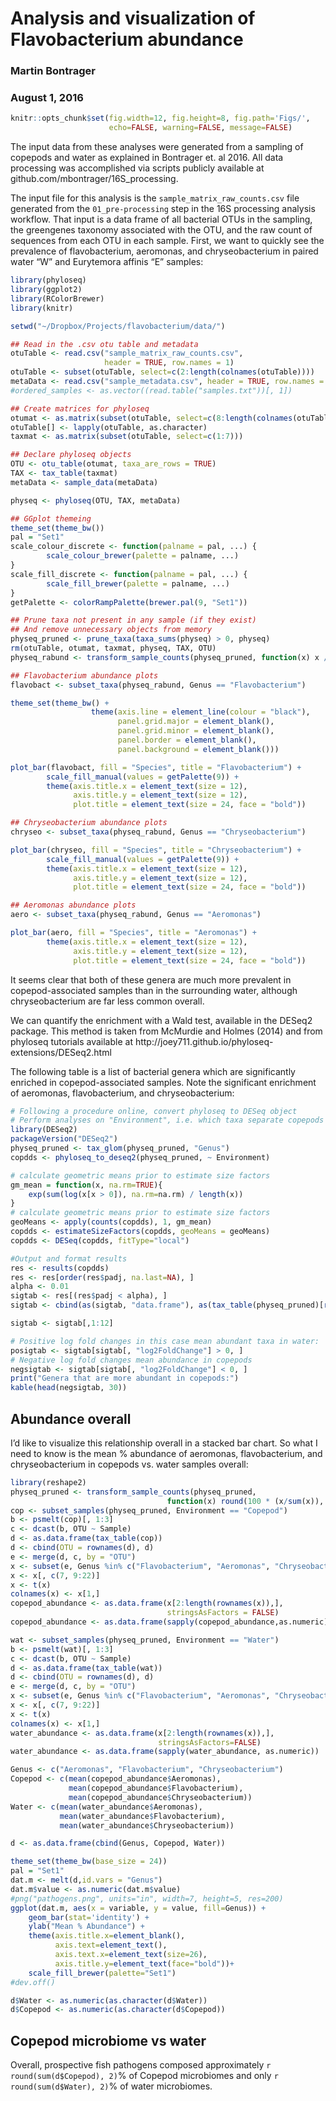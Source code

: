 # Analysis and visualization of Flavobacterium abundance
### Martin Bontrager
### August 1, 2016

```r
knitr::opts_chunk$set(fig.width=12, fig.height=8, fig.path='Figs/',
                      echo=FALSE, warning=FALSE, message=FALSE)
```

The input data from these analyses were generated from a sampling of copepods and water as explained in Bontrager et. al 2016. All data processing was accomplished via scripts publicly available at github.com/mbontrager/16S_processing. 

The input file for this analysis is the `sample_matrix_raw_counts.csv` file generated from the `01_pre-processing` step in the 16S processing analysis workflow. That input is a data frame of all bacterial OTUs in the sampling, the greengenes taxonomy associated with the OTU, and the raw count of sequences from each OTU in each sample. First, we want to quickly see the prevalence of flavobacterium, aeromonas, and chryseobacterium in paired water "W" and Eurytemora affinis "E" samples:

```r
library(phyloseq)
library(ggplot2)
library(RColorBrewer)
library(knitr)

setwd("~/Dropbox/Projects/flavobacterium/data/")

## Read in the .csv otu table and metadata
otuTable <- read.csv("sample_matrix_raw_counts.csv", 
                     header = TRUE, row.names = 1)
otuTable <- subset(otuTable, select=c(2:length(colnames(otuTable))))
metaData <- read.csv("sample_metadata.csv", header = TRUE, row.names = 1)
#ordered_samples <- as.vector((read.table("samples.txt"))[, 1])

## Create matrices for phyloseq
otumat <- as.matrix(subset(otuTable, select=c(8:length(colnames(otuTable)))))
otuTable[] <- lapply(otuTable, as.character)
taxmat <- as.matrix(subset(otuTable, select=c(1:7)))

## Declare phyloseq objects
OTU <- otu_table(otumat, taxa_are_rows = TRUE)
TAX <- tax_table(taxmat)
metaData <- sample_data(metaData)

physeq <- phyloseq(OTU, TAX, metaData)

## GGplot themeing
theme_set(theme_bw())
pal = "Set1"
scale_colour_discrete <- function(palname = pal, ...) {
        scale_colour_brewer(palette = palname, ...)
}
scale_fill_discrete <- function(palname = pal, ...) {
        scale_fill_brewer(palette = palname, ...)
}
getPalette <- colorRampPalette(brewer.pal(9, "Set1"))
```

```r
## Prune taxa not present in any sample (if they exist)
## And remove unnecessary objects from memory
physeq_pruned <- prune_taxa(taxa_sums(physeq) > 0, physeq)
rm(otuTable, otumat, taxmat, physeq, TAX, OTU)
physeq_rabund <- transform_sample_counts(physeq_pruned, function(x) x / sum(x))

## Flavobacterium abundance plots
flavobact <- subset_taxa(physeq_rabund, Genus == "Flavobacterium")

theme_set(theme_bw() +
                  theme(axis.line = element_line(colour = "black"),
                        panel.grid.major = element_blank(),
                        panel.grid.minor = element_blank(),
                        panel.border = element_blank(),
                        panel.background = element_blank()))

plot_bar(flavobact, fill = "Species", title = "Flavobacterium") + 
        scale_fill_manual(values = getPalette(9)) +
        theme(axis.title.x = element_text(size = 12),
              axis.title.y = element_text(size = 12),
              plot.title = element_text(size = 24, face = "bold"))

## Chryseobacterium abundance plots
chryseo <- subset_taxa(physeq_rabund, Genus == "Chryseobacterium")

plot_bar(chryseo, fill = "Species", title = "Chryseobacterium") + 
        scale_fill_manual(values = getPalette(9)) +
        theme(axis.title.x = element_text(size = 12),
              axis.title.y = element_text(size = 12),
              plot.title = element_text(size = 24, face = "bold"))

## Aeromonas abundance plots
aero <- subset_taxa(physeq_rabund, Genus == "Aeromonas")

plot_bar(aero, fill = "Species", title = "Aeromonas") + 
        theme(axis.title.x = element_text(size = 12),
              axis.title.y = element_text(size = 12),
              plot.title = element_text(size = 24, face = "bold"))
```

It seems clear that both of these genera are much more prevalent in copepod-associated samples than in the surrounding water, although chryseobacterium are far less common overall.

We can quantify the enrichment with a Wald test, available in the DESeq2 package. This method is taken from McMurdie and Holmes (2014) and from phyloseq tutorials available at http://joey711.github.io/phyloseq-extensions/DESeq2.html

The following table is a list of bacterial genera which are significantly enriched in copepod-associated samples. Note the significant enrichment of aeromonas, flavobacterium, and chryseobacterium:

```r
# Following a procedure online, convert phyloseq to DESeq object
# Perform analyses on "Environment", i.e. which taxa separate copepods and water
library(DESeq2)
packageVersion("DESeq2")
physeq_pruned <- tax_glom(physeq_pruned, "Genus")
copdds <- phyloseq_to_deseq2(physeq_pruned, ~ Environment)

# calculate geometric means prior to estimate size factors
gm_mean = function(x, na.rm=TRUE){
    exp(sum(log(x[x > 0]), na.rm=na.rm) / length(x))
}
# calculate geometric means prior to estimate size factors
geoMeans <- apply(counts(copdds), 1, gm_mean)
copdds <- estimateSizeFactors(copdds, geoMeans = geoMeans)
copdds <- DESeq(copdds, fitType="local")

#Output and format results
res <- results(copdds)
res <- res[order(res$padj, na.last=NA), ]
alpha <- 0.01
sigtab <- res[(res$padj < alpha), ]
sigtab <- cbind(as(sigtab, "data.frame"), as(tax_table(physeq_pruned)[rownames(sigtab), ], "matrix"))

sigtab <- sigtab[,1:12]

# Positive log fold changes in this case mean abundant taxa in water:
posigtab <- sigtab[sigtab[, "log2FoldChange"] > 0, ]
# Negative log fold changes mean abundance in copepods
negsigtab <- sigtab[sigtab[, "log2FoldChange"] < 0, ]
print("Genera that are more abundant in copepods:")
kable(head(negsigtab, 30))
```

## Abundance overall

I'd like to visualize this relationship overall in a stacked bar chart. So what I need to know is the mean % abundance of aeromonas, flavobacterium, and chryseobacterium in copepods vs. water samples overall:

```r
library(reshape2)
physeq_pruned <- transform_sample_counts(physeq_pruned, 
                                   function(x) round(100 * (x/sum(x)), 2))
cop <- subset_samples(physeq_pruned, Environment == "Copepod")
b <- psmelt(cop)[, 1:3]
c <- dcast(b, OTU ~ Sample)
d <- as.data.frame(tax_table(cop))
d <- cbind(OTU = rownames(d), d)
e <- merge(d, c, by = "OTU")
x <- subset(e, Genus %in% c("Flavobacterium", "Aeromonas", "Chryseobacterium"))
x <- x[, c(7, 9:22)]
x <- t(x)
colnames(x) <- x[1,]
copepod_abundance <- as.data.frame(x[2:length(rownames(x)),], 
                                   stringsAsFactors = FALSE)
copepod_abundance <- as.data.frame(sapply(copepod_abundance,as.numeric))

wat <- subset_samples(physeq_pruned, Environment == "Water")
b <- psmelt(wat)[, 1:3]
c <- dcast(b, OTU ~ Sample)
d <- as.data.frame(tax_table(wat))
d <- cbind(OTU = rownames(d), d)
e <- merge(d, c, by = "OTU")
x <- subset(e, Genus %in% c("Flavobacterium", "Aeromonas", "Chryseobacterium"))
x <- x[, c(7, 9:22)]
x <- t(x)
colnames(x) <- x[1,]
water_abundance <- as.data.frame(x[2:length(rownames(x)),],
                                 stringsAsFactors=FALSE)
water_abundance <- as.data.frame(sapply(water_abundance, as.numeric))

Genus <- c("Aeromonas", "Flavobacterium", "Chryseobacterium")
Copepod <- c(mean(copepod_abundance$Aeromonas),
             mean(copepod_abundance$Flavobacterium),
             mean(copepod_abundance$Chryseobacterium))
Water <- c(mean(water_abundance$Aeromonas),
           mean(water_abundance$Flavobacterium),
           mean(water_abundance$Chryseobacterium))

d <- as.data.frame(cbind(Genus, Copepod, Water))

theme_set(theme_bw(base_size = 24))
pal = "Set1"
dat.m <- melt(d,id.vars = "Genus")
dat.m$value <- as.numeric(dat.m$value)
#png("pathogens.png", units="in", width=7, height=5, res=200)
ggplot(dat.m, aes(x = variable, y = value, fill=Genus)) +
    geom_bar(stat='identity') +
    ylab("Mean % Abundance") +
    theme(axis.title.x=element_blank(),
          axis.text=element_text(),
          axis.text.x=element_text(size=26),
          axis.title.y=element_text(face="bold"))+
    scale_fill_brewer(palette="Set1")
#dev.off()

d$Water <- as.numeric(as.character(d$Water))
d$Copepod <- as.numeric(as.character(d$Copepod))
```


## Copepod microbiome vs water

Overall, prospective fish pathogens composed approximately `r round(sum(d$Copepod), 2)`% of Copepod microbiomes and only `r round(sum(d$Water), 2)`% of water microbiomes.
